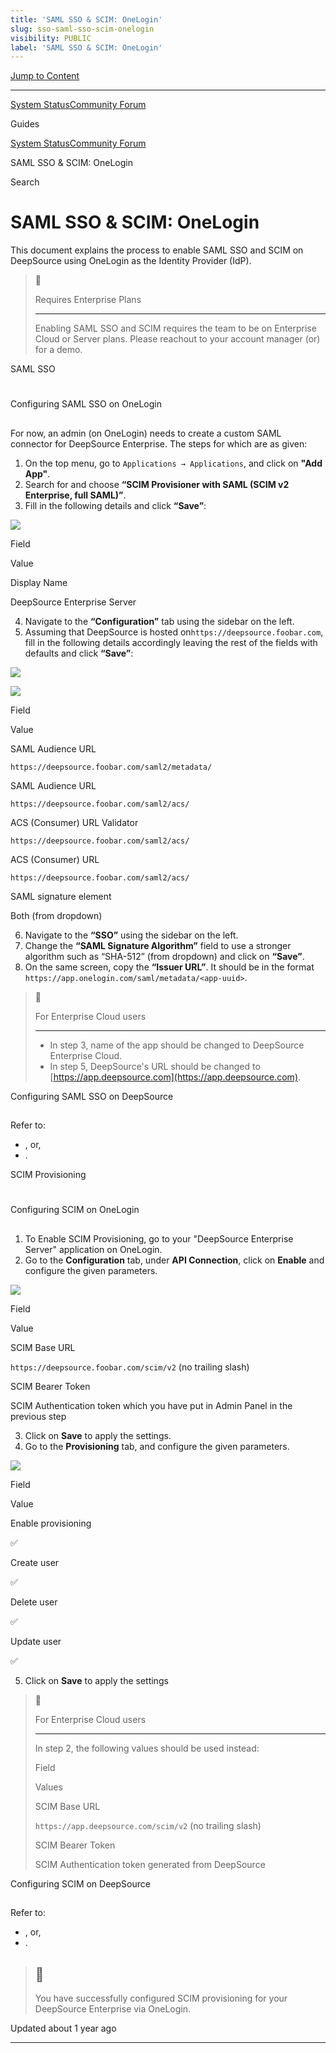 ```yaml
---
title: 'SAML SSO & SCIM: OneLogin'
slug: sso-saml-sso-scim-onelogin
visibility: PUBLIC
label: 'SAML SSO & SCIM: OneLogin'
---
```

[Jump to Content](#content)

* * *

[System Status](https://deepsourcestatus.com/)[Community Forum](https://discuss.deepsource.com/)

Guides

[System Status](https://deepsourcestatus.com/)[Community Forum](https://discuss.deepsource.com/)

SAML SSO & SCIM: OneLogin

Search

SAML SSO & SCIM: OneLogin
=========================

This document explains the process to enable SAML SSO and SCIM on DeepSource using OneLogin as the Identity Provider (IdP).

> 📘
> 
> Requires Enterprise Plans
> 
> 
> -------------------------------
> 
> Enabling SAML SSO and SCIM requires the team to be on Enterprise Cloud or Server plans. Please reachout to your account manager (or) for a demo.

SAML SSO

[](#saml-sso)
=========================

Configuring SAML SSO on OneLogin

[](#configuring-saml-sso-on-onelogin)
-------------------------------------------------------------------------

For now, an admin (on OneLogin) needs to create a custom SAML connector for DeepSource Enterprise. The steps for which are as given:

1.  On the top menu, go to `Applications → Applications`, and click on **"Add App"**.
2.  Search for and choose **“SCIM Provisioner with SAML (SCIM v2 Enterprise, full SAML)”**.
3.  Fill in the following details and click **“Save”**:

![](https://files.readme.io/770e154-small-1.png)

Field

Value

Display Name

DeepSource Enterprise Server

4.  Navigate to the **“Configuration”** tab using the sidebar on the left.
5.  Assuming that DeepSource is hosted on`https://deepsource.foobar.com`, fill in the following details accordingly leaving the rest of the fields with defaults and click **“Save”**:

![](https://files.readme.io/9338ec0-small-2.png)

![](https://files.readme.io/a94d00b-small-3.png)

Field

Value

SAML Audience URL

`https://deepsource.foobar.com/saml2/metadata/`

SAML Audience URL

`https://deepsource.foobar.com/saml2/acs/`

ACS (Consumer) URL Validator

`https://deepsource.foobar.com/saml2/acs/`

ACS (Consumer) URL

`https://deepsource.foobar.com/saml2/acs/`

SAML signature element

Both (from dropdown)

6.  Navigate to the **“SSO”** using the sidebar on the left.
7.  Change the **“SAML Signature Algorithm”** field to use a stronger algorithm such as “SHA-512” (from dropdown) and click on **“Save”**.
8.  On the same screen, copy the **“Issuer URL”**. It should be in the format `https://app.onelogin.com/saml/metadata/<app-uuid>`.

> 🚧
> 
> For Enterprise Cloud users
> 
> 
> --------------------------------
> 
> *   In step 3, name of the app should be changed to DeepSource Enterprise Cloud.
> *   In step 5, DeepSource's URL should be changed to [https://app.deepsource.com](https://app.deepsource.com).

Configuring SAML SSO on DeepSource

[](#configuring-saml-sso-on-deepsource)
-----------------------------------------------------------------------------

Refer to:

*   , or,
*   .

SCIM Provisioning

[](#scim-provisioning)
===========================================

Configuring SCIM on OneLogin

[](#configuring-scim-on-onelogin)
-----------------------------------------------------------------

1.  To Enable SCIM Provisioning, go to your "DeepSource Enterprise Server" application on OneLogin.
2.  Go to the **Configuration** tab, under **API Connection**, click on **Enable** and configure the given parameters.

![](https://files.readme.io/ebaf704-small-5.png)

Field

Value

SCIM Base URL

`https://deepsource.foobar.com/scim/v2` (no trailing slash)

SCIM Bearer Token

SCIM Authentication token which you have put in Admin Panel in the previous step

3.  Click on **Save** to apply the settings.
4.  Go to the **Provisioning** tab, and configure the given parameters.

![](https://files.readme.io/a51f409-small-6.png)

Field

Value

Enable provisioning

✅

Create user

✅

Delete user

✅

Update user

✅

5.  Click on **Save** to apply the settings

> 🚧
> 
> For Enterprise Cloud users
> 
> 
> --------------------------------
> 
> In step 2, the following values should be used instead:
> 
> Field
> 
> Values
> 
> SCIM Base URL
> 
> `https://app.deepsource.com/scim/v2` (no trailing slash)
> 
> SCIM Bearer Token
> 
> SCIM Authentication token generated from DeepSource

Configuring SCIM on DeepSource

[](#configuring-scim-on-deepsource)
---------------------------------------------------------------------

Refer to:

*   , or,
*   .

> 🎉
> --
> 
> You have successfully configured SCIM provisioning for your DeepSource Enterprise via OneLogin.

Updated about 1 year ago

* * *
